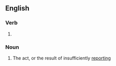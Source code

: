 ==English==

===Verb===
{{head|en|verb form}}

# {{present participle of|underreport|lang=en|nocat=1}}

===Noun===
{{en-noun}}

# The act, or the result of insufficiently [[reporting]]
